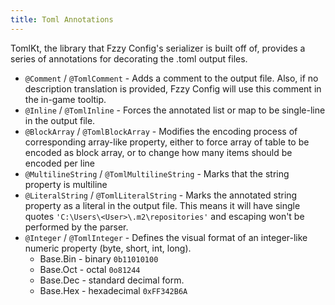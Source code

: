 ```yaml
---
title: Toml Annotations
---
```


TomlKt, the library that Fzzy Config's serializer is built off of, provides a series of annotations for decorating the .toml output files.
* `@Comment` / `@TomlComment` - Adds a comment to the output file. Also, if no description translation is provided, Fzzy Config will use this comment in the in-game tooltip.
* `@Inline` / `@TomlInline` - Forces the annotated list or map to be single-line in the output file.
* `@BlockArray` / `@TomlBlockArray` - Modifies the encoding process of corresponding array-like property, either to force array of table to be encoded as block array, or to change how many items should be encoded per line
* `@MultilineString` / `@TomlMultilineString` - Marks that the string property is multiline
* `@LiteralString` / `@TomlLiteralString` - Marks the annotated string property as a literal in the output file. This means it will have single quotes `'C:\Users\<User>\.m2\repositories'` and escaping won't be performed by the parser.
* `@Integer` / `@TomlInteger` - Defines the visual format of an integer-like numeric property (byte, short, int, long).
    * Base.Bin - binary `0b11010100`
    * Base.Oct - octal `0o81244`
    * Base.Dec - standard decimal form.
    * Base.Hex - hexadecimal `0xFF342B6A`